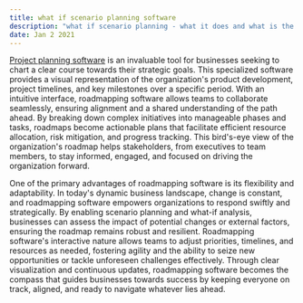 ```yaml
---
title: what if scenario planning software
description: "what if scenario planning - what it does and what is the best"
date: Jan 2 2021
---
```



[Project planning software](https://www.kelloo.com/resource-planning-software/ "What if scenario planning software") is an invaluable tool for businesses seeking to chart a clear course towards their strategic goals. This specialized software provides a visual representation of the organization's product development, project timelines, and key milestones over a specific period. With an intuitive interface, roadmapping software allows teams to collaborate seamlessly, ensuring alignment and a shared understanding of the path ahead. By breaking down complex initiatives into manageable phases and tasks, roadmaps become actionable plans that facilitate efficient resource allocation, risk mitigation, and progress tracking. This bird's-eye view of the organization's roadmap helps stakeholders, from executives to team members, to stay informed, engaged, and focused on driving the organization forward.

One of the primary advantages of roadmapping software is its flexibility and adaptability. In today's dynamic business landscape, change is constant, and roadmapping software empowers organizations to respond swiftly and strategically. By enabling scenario planning and what-if analysis, businesses can assess the impact of potential changes or external factors, ensuring the roadmap remains robust and resilient. Roadmapping software's interactive nature allows teams to adjust priorities, timelines, and resources as needed, fostering agility and the ability to seize new opportunities or tackle unforeseen challenges effectively. Through clear visualization and continuous updates, roadmapping software becomes the compass that guides businesses towards success by keeping everyone on track, aligned, and ready to navigate whatever lies ahead.